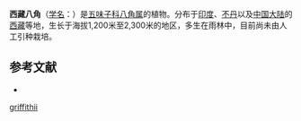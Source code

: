 {{Speciesbox
| status = 
| status_system = 
| image =
| taxon = Illicium griffithii
| authority =[[Hook.f.|Hook.f.]] & [[Thomson|Thomson]], 1855
}}

'''西藏八角'''（[[学名|学名]]：{{lang|la|''Illicium griffithii''}}）是[[五味子科|五味子科]][[八角属|八角属]]的植物。分布于[[印度|印度]]、[[不丹|不丹]]以及[[中国大陆|中国大陆]]的[[西藏|西藏]]等地，生长于海拔1,200米至2,300米的地区，多生在雨林中，目前尚未由人工引种栽培。

== 参考文献 ==
<div class="references-small">
* {{cite web| url =http://www.bioinfo.cn/db05/KmzwSpecies.php?action=view&id=11287| title =西藏八角| work =《中国高等植物数据库全库》| publisher =中国科学院微生物研究所| author =昆明植物研究所| accessdate =2009-02-24| deadurl =yes| archiveurl =https://web.archive.org/web/20160305031338/http://www.bioinfo.cn/db05/KmzwSpecies.php?action=view&id=11287| archivedate =2016-03-05| df =}}
</div>
{{Taxonbar|from=Q15227568}}

[[Category:八角属|griffithii]]


{{植物小作品}}